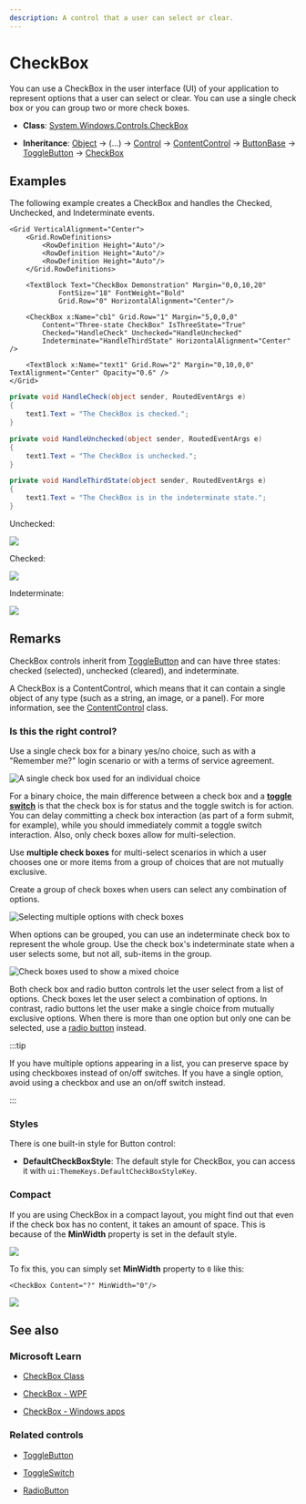 ```yaml
---
description: A control that a user can select or clear.
---
```


# CheckBox

You can use a CheckBox in the user interface (UI) of your application to represent options that a user can select or clear. You can use a single check box or you can group two or more check boxes.

- **Class**: [System.Windows.Controls](https://learn.microsoft.com/en-us/dotnet/api/system.windows.controls)[.CheckBox](https://learn.microsoft.com/en-us/dotnet/api/system.windows.controls.button)

- **Inheritance**: [Object](https://learn.microsoft.com/en-us/dotnet/api/system.object) → (...) → [Control](https://learn.microsoft.com/en-us/dotnet/api/system.windows.controls.control) → [ContentControl](https://learn.microsoft.com/en-us/dotnet/api/system.windows.controls.contentcontrol) → [ButtonBase](https://learn.microsoft.com/en-us/dotnet/api/system.windows.controls.primitives.buttonbase) → [ToggleButton](https://learn.microsoft.com/en-us/dotnet/api/system.windows.controls.primitives.togglebutton) → [CheckBox](https://learn.microsoft.com/en-us/dotnet/api/system.windows.controls.checkbox)


## Examples

The following example creates a CheckBox and handles the Checked, Unchecked, and Indeterminate events.

```xaml
<Grid VerticalAlignment="Center">
    <Grid.RowDefinitions>
        <RowDefinition Height="Auto"/>
        <RowDefinition Height="Auto"/>
        <RowDefinition Height="Auto"/>
    </Grid.RowDefinitions>

    <TextBlock Text="CheckBox Demonstration" Margin="0,0,10,20"
            FontSize="18" FontWeight="Bold"
            Grid.Row="0" HorizontalAlignment="Center"/>

    <CheckBox x:Name="cb1" Grid.Row="1" Margin="5,0,0,0" 
        Content="Three-state CheckBox" IsThreeState="True"
        Checked="HandleCheck" Unchecked="HandleUnchecked" 
        Indeterminate="HandleThirdState" HorizontalAlignment="Center" />
                            
    <TextBlock x:Name="text1" Grid.Row="2" Margin="0,10,0,0" TextAlignment="Center" Opacity="0.6" />
</Grid>
```
```csharp
private void HandleCheck(object sender, RoutedEventArgs e)
{
    text1.Text = "The CheckBox is checked.";
}

private void HandleUnchecked(object sender, RoutedEventArgs e)
{
    text1.Text = "The CheckBox is unchecked.";
}

private void HandleThirdState(object sender, RoutedEventArgs e)
{
    text1.Text = "The CheckBox is in the indeterminate state.";
}
```

Unchecked:

![](checkbox-unchecked.png)

Checked:

![](checkbox-checked.png)

Indeterminate:

![](checkbox-indeterminate.png)

## Remarks

CheckBox controls inherit from [ToggleButton](./toggle-button) and can have three states: checked (selected), unchecked (cleared), and indeterminate.

A CheckBox is a ContentControl, which means that it can contain a single object of any type (such as a string, an image, or a panel). For more information, see the [ContentControl](https://learn.microsoft.com/en-us/dotnet/api/system.windows.controls.contentcontrol) class.

### Is this the right control?

Use a single check box for a binary yes/no choice, such as with a "Remember me?" login scenario or with a terms of service agreement.

![A single check box used for an individual choice](single-check-box.png)

For a binary choice, the main difference between a check box and a [**toggle switch**](./toggle-switch) is that the check box is for status and the toggle switch is for action. You can delay committing a check box interaction (as part of a form submit, for example), while you should immediately commit a toggle switch interaction. Also, only check boxes allow for multi-selection.

Use **multiple check boxes** for multi-select scenarios in which a user chooses one or more items from a group of choices that are not mutually exclusive.

Create a group of check boxes when users can select any combination of options.

![Selecting multiple options with check boxes](multiple-options.png)

When options can be grouped, you can use an indeterminate check box to represent the whole group. Use the check box's indeterminate state when a user selects some, but not all, sub-items in the group.

![Check boxes used to show a mixed choice](tree-check-boxes.png)

Both check box and radio button controls let the user select from a list of options. Check boxes let the user select a combination of options. In contrast, radio buttons let the user make a single choice from mutually exclusive options. When there is more than one option but only one can be selected, use a [radio button](./radio-button) instead.

:::tip

If you have multiple options appearing in a list, you can preserve space by using checkboxes instead of on/off switches. If you have a single option, avoid using a checkbox and use an on/off switch instead.

:::

### Styles

There is one built-in style for Button control:

- **DefaultCheckBoxStyle**: The default style for CheckBox, you can access it with `ui:ThemeKeys.DefaultCheckBoxStyleKey`.

### Compact

If you are using CheckBox in a compact layout, you might find out that even if the check box has no content, it takes an amount of space. This is because of the **MinWidth** property is set in the default style. 

![](still-taking-space.png)

To fix this, you can simply set **MinWidth** property to `0` like this:

```xaml
<CheckBox Content="?" MinWidth="0"/>
```

![](when-minwidth-is-zero.png)

## See also

### Microsoft Learn

- [CheckBox Class](https://learn.microsoft.com/en-us/dotnet/api/system.windows.controls.checkbox)

- [CheckBox - WPF](https://learn.microsoft.com/en-us/dotnet/desktop/wpf/controls/checkbox)

- [CheckBox - Windows apps](https://learn.microsoft.com/en-us/windows/apps/design/controls/checkbox)

### Related controls

- [ToggleButton](./toggle-button)

- [ToggleSwitch](./toggle-switch)

- [RadioButton](./radio-button)